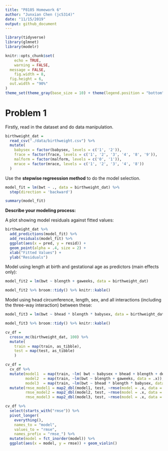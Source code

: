 ```yaml
---
title: "P8105 Homework 6"
author: "Junxian Chen (jc5314)"
date: "11/15/2019"
output: github_document
---
```


```r
library(tidyverse)
library(glmnet)
library(modelr)

knitr::opts_chunk$set(
	echo = TRUE,
	warning = FALSE,
  message = FALSE,
	fig.width = 8, 
  fig.height = 6,
  out.width = "90%"
)
theme_set(theme_gray(base_size = 10) + theme(legend.position = "bottom"))
```

# Problem 1

Firstly, read in the dataset and do data manipulation.

```r
birthweight_dat = 
  read_csv("./data/birthweight.csv") %>% 
  mutate(
    babysex = factor(babysex, levels = c('1', '2')),
    frace = factor(frace, levels = c('1', '2', '3', '4', '8', '9')),
    malform = factor(malform, levels = c('0', '1')),
    mrace = factor(mrace, levels = c('1', '2', '3', '4', '8'))
  )
```

Use the **stepwise regreession method** to do the model selection.

```r
model_fit = lm(bwt ~ ., data = birthweight_dat) %>% 
  step(direction = 'backward')

summary(model_fit)
```

**Describe your modeling process:**


A plot showing model residuals against fitted values: 

```r
birthweight_dat %>% 
  add_predictions(model_fit) %>% 
  add_residuals(model_fit) %>% 
  ggplot(aes(x = pred, y = resid)) +
  geom_point(alpha = .4, size = 2) +
  xlab("Fitted Values") +
  ylab("Residuals")
```

Model using length at birth and gestational age as predictors (main effects only):

```r
model_fit2 = lm(bwt ~ blength + gaweeks, data = birthweight_dat)

model_fit2 %>% broom::tidy() %>% knitr::kable()
```

Model using head circumference, length, sex, and all interactions (including the three-way interaction) between these:

```r
model_fit3 = lm(bwt ~ bhead * blength * babysex, data = birthweight_dat)

model_fit3 %>% broom::tidy() %>% knitr::kable()
```

```r
cv_df = 
  crossv_mc(birthweight_dat, 100) %>% 
  mutate(
    train = map(train, as_tibble),
    test = map(test, as_tibble)
    )
```

```r
cv_df = 
  cv_df %>% 
  mutate(model1  = map(train, ~lm( bwt ~ babysex + bhead + blength + delwt + fincome + gaweeks + mheight + mrace + parity + ppwt + smoken, data = .x)),
         model2  = map(train, ~lm(bwt ~ blength + gaweeks, data = .x)),
         model3  = map(train, ~lm(bwt ~ bhead * blength * babysex, data = .x))) %>% 
  mutate(rmse_model1 = map2_dbl(model1, test, ~rmse(model = .x, data = .y)),
         rmse_model2 = map2_dbl(model2, test, ~rmse(model = .x, data = .y)),
         rmse_model3 = map2_dbl(model3, test, ~rmse(model = .x, data = .y)))
```

```r
cv_df %>% 
  select(starts_with("rmse")) %>% 
  pivot_longer(
    everything(),
    names_to = "model", 
    values_to = "rmse",
    names_prefix = "rmse_") %>% 
  mutate(model = fct_inorder(model)) %>% 
  ggplot(aes(x = model, y = rmse)) + geom_violin()
```


